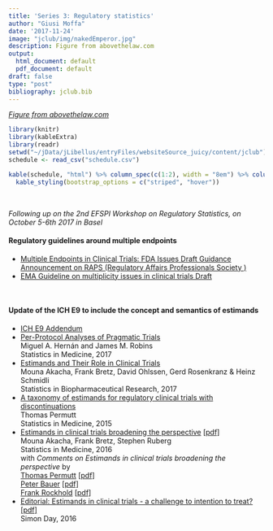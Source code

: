 ```yaml
---
title: 'Series 3: Regulatory statistics'
author: "Giusi Moffa"
date: '2017-11-24'
image: "jclub/img/nakedEmperor.jpg"
description: Figure from abovethelaw.com
output:
  html_document: default
  pdf_document: default
draft: false
type: "post"
bibliography: jclub.bib
---
```


_[Figure from abovethelaw.com](https://abovethelaw.com/2017/10/when-the-emperor-has-no-clothes-3-tips-to-avoid-inadvertent-naked-licenses-under-trademark-law/)_ 

<!-- November 2nd 2017 -->

```r
library(knitr)
library(kableExtra)
library(readr)
setwd("~/jData/jLibellus/entryFiles/websiteSource_juicy/content/jclub")
schedule <- read_csv("schedule.csv")
```

```r
kable(schedule, "html") %>% column_spec(c(1:2), width = "8em") %>% column_spec(3, width = "16em") %>%
  kable_styling(bootstrap_options = c("striped", "hover"))
```
  
&nbsp;

_Following up on the 2nd EFSPI Workshop on Regulatory Statistics, on October 5-6th 2017 in Basel_

#### Regulatory guidelines around multiple endpoints

* [Multiple Endpoints in Clinical Trials: FDA Issues Draft Guidance](https://www.fda.gov/downloads/drugs/guidancecomplianceregulatoryinformation/guidances/ucm536750.pdf)  
[Announcement on RAPS (Regulatory Affairs Professionals Society )](http://raps.org/Regulatory-Focus/News/2017/01/12/26574/Multiple-Endpoints-in-Clinical-Trials-FDA-Issues-Draft-Guidance/)  
* [EMA Guideline on multiplicity issues in clinical trials Draft](http://www.ema.europa.eu/docs/en_GB/document_library/Scientific_guideline/2017/03/WC500224998.pdf)

&nbsp;

#### Update of the ICH E9 to include the concept and semantics of estimands
* [ICH E9 Addendum](http://www.ich.org/ichnews/newsroom/read/article/ich-e9r1-revised-guideline-reaches-step-2b-of-the-ich-process.html)
* [Per-Protocol Analyses of Pragmatic Trials](http://www.nejm.org/doi/full/10.1056/NEJMsm1605385?query=featured_clinical-trials)  
Miguel A. Hernán and James M. Robins  
Statistics in Medicine, 2017
* [Estimands and Their Role in Clinical Trials](http://www.tandfonline.com/doi/full/10.1080/19466315.2017.1302358?af=R)  
Mouna Akacha, Frank Bretz, David Ohlssen, Gerd Rosenkranz & Heinz Schmidli  
Statistics in Biopharmaceutical Research, 2017  
* [A taxonomy of estimands for regulatory clinical trials with discontinuations](http://onlinelibrary.wiley.com/doi/10.1002/sim.6841/full)  
Thomas Permutt  
Statistics in Medicine, 2015  
* [Estimands in clinical trials broadening the perspective](http://onlinelibrary.wiley.com/doi/10.1002/sim.7033/full) [[pdf]](http://onlinelibrary.wiley.com/doi/10.1002/sim.7033/pdf)  
Mouna Akacha, Frank Bretz, Stephen Ruberg  
Statistics in Medicine, 2016  
with _Comments on Estimands in clinical trials broadening the perspective_ by  
[Thomas Permutt](http://onlinelibrary.wiley.com/doi/10.1002/sim.7160/full) [[pdf]](http://onlinelibrary.wiley.com/doi/10.1002/sim.7160/epdf)  
[Peter Bauer](http://onlinelibrary.wiley.com/doi/10.1002/sim.7162/full) [[pdf]](http://onlinelibrary.wiley.com/doi/10.1002/sim.7162/epdf)  
[Frank Rockhold](http://onlinelibrary.wiley.com/doi/10.1002/sim.7164/full)
[[pdf]](http://onlinelibrary.wiley.com/doi/10.1002/sim.7164/epdf)  
* [Editorial: Estimands in clinical trials - a challenge to intention to treat?](http://onlinelibrary.wiley.com/doi/10.1002/sim.7163/full)  
[[pdf]](http://onlinelibrary.wiley.com/doi/10.1002/sim.7163/epdf)  
Simon Day, 2016

<!-- * [Cytel - Estimands 101: Interview with Mouna Akacha](http://www.cytel.com/blog/estimands-101) -->